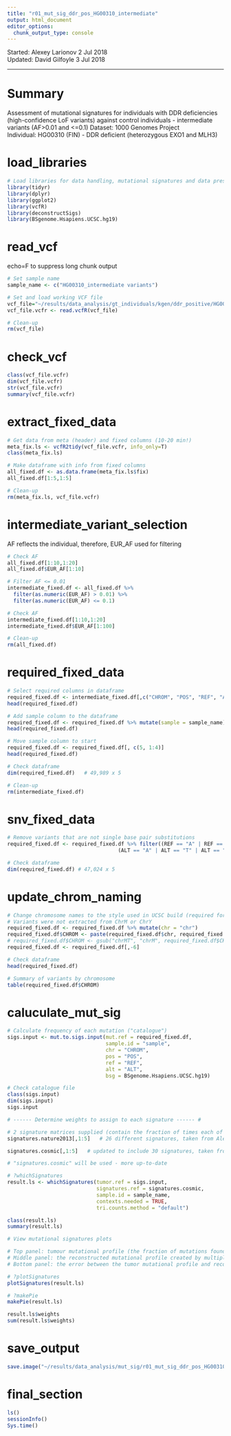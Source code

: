 ```yaml
---
title: "r01_mut_sig_ddr_pos_HG00310_intermediate"
output: html_document
editor_options: 
  chunk_output_type: console
---
```


Started: Alexey Larionov 2 Jul 2018  
Updated: David Gilfoyle 3 Jul 2018

---

# Summary

Assessment of mutational signatures for individuals with DDR deficiencies  
(high-confidence LoF variants) against control individuals - intermediate variants (AF>0.01 and <=0.1)
Dataset: 1000 Genomes Project  
Individual: HG00310 (FIN) - DDR deficient (heterozygous EXO1 and MLH3)

# load_libraries

```r

# Load libraries for data handling, mutational signatures and data presentation
library(tidyr)
library(dplyr)
library(ggplot2)
library(vcfR)
library(deconstructSigs)
library(BSgenome.Hsapiens.UCSC.hg19)

```

# read_vcf

echo=F to suppress long chunk output

```r

# Set sample name
sample_name <- c("HG00310_intermediate variants")

# Set and load working VCF file
vcf_file="~/results/data_analysis/gt_individuals/kgen/ddr_positive/HG00310/s01_HG00310_ddr_positive_kgen_merged_raw.vcf.gz"
vcf_file.vcfr <- read.vcfR(vcf_file)

# Clean-up
rm(vcf_file)

```

# check_vcf

```r

class(vcf_file.vcfr)
dim(vcf_file.vcfr)
str(vcf_file.vcfr)
summary(vcf_file.vcfr)

```

# extract_fixed_data

```r

# Get data from meta (header) and fixed columns (10-20 min!)
meta_fix.ls <- vcfR2tidy(vcf_file.vcfr, info_only=T)
class(meta_fix.ls)

# Make dataframe with info from fixed columns
all_fixed.df <- as.data.frame(meta_fix.ls$fix)
all_fixed.df[1:5,1:5]

# Clean-up
rm(meta_fix.ls, vcf_file.vcfr)

```

# intermediate_variant_selection

AF reflects the individual, therefore, EUR_AF used for filtering 

```r

# Check AF
all_fixed.df[1:10,1:20]
all_fixed.df$EUR_AF[1:10]

# Filter AF <= 0.01
intermediate_fixed.df <- all_fixed.df %>% 
  filter(as.numeric(EUR_AF) > 0.01) %>%
  filter(as.numeric(EUR_AF) <= 0.1)

# Check AF
intermediate_fixed.df[1:10,1:20]
intermediate_fixed.df$EUR_AF[1:100]

# Clean-up
rm(all_fixed.df)

```

# required_fixed_data

```r

# Select required columns in dataframe
required_fixed.df <- intermediate_fixed.df[,c("CHROM", "POS", "REF", "ALT")]
head(required_fixed.df)

# Add sample column to the dataframe
required_fixed.df <- required_fixed.df %>% mutate(sample = sample_name)
head(required_fixed.df)

# Move sample column to start
required_fixed.df <- required_fixed.df[, c(5, 1:4)]
head(required_fixed.df)

# Check dataframe
dim(required_fixed.df)   # 49,989 x 5

# Clean-up
rm(intermediate_fixed.df)

```

# snv_fixed_data

```r

# Remove variants that are not single base pair substitutions
required_fixed.df <- required_fixed.df %>% filter((REF == "A" | REF == "T" | REF == "G" | REF == "C") &
                                    (ALT == "A" | ALT == "T" | ALT == "G" | ALT == "C"))

# Check dataframe
dim(required_fixed.df) # 47,024 x 5

```

# update_chrom_naming

```r

# Change chromosome names to the style used in UCSC build (required for deconstructSigs package)
# Variants were not extracted from ChrM or ChrY
required_fixed.df <- required_fixed.df %>% mutate(chr = "chr")
required_fixed.df$CHROM <- paste(required_fixed.df$chr, required_fixed.df$CHROM, sep = "")
# required_fixed.df$CHROM <- gsub("chrMT", "chrM", required_fixed.df$CHROM)
required_fixed.df <- required_fixed.df[,-6]

# Check dataframe
head(required_fixed.df)

# Summary of variants by chromosome
table(required_fixed.df$CHROM)

```

# caluculate_mut_sig

```r

# Calculate frequency of each mutation ("catalogue")
sigs.input <- mut.to.sigs.input(mut.ref = required_fixed.df,
                                sample.id = "sample",
                                chr = "CHROM",
                                pos = "POS",
                                ref = "REF",
                                alt = "ALT",
                                bsg = BSgenome.Hsapiens.UCSC.hg19)

# Check catalogue file
class(sigs.input)
dim(sigs.input)
sigs.input

# ------ Determine weights to assign to each signature ------ #

# 2 signature matrices supplied (contain the fraction of times each of the 96 mutations is seen in the different signatures)
signatures.nature2013[,1:5]   # 26 different signatures, taken from Alexandrov et al. (2013) Nature 500:415-21

signatures.cosmic[,1:5]   # updated to include 30 signatures, taken from COSMIC (see https://cancer.sanger.ac.uk/cosmic/signatures)

# "signatures.cosmic" will be used - more up-to-date

# ?whichSignatures
result.ls <- whichSignatures(tumor.ref = sigs.input,
                             signatures.ref = signatures.cosmic,
                             sample.id = sample_name,
                             contexts.needed = TRUE,
                             tri.counts.method = "default")

class(result.ls)
summary(result.ls)

# View mutational signatures plots

# Top panel: tumour mutational profile (the fraction of mutations found in each trinucleotide context)
# Middle panel: the reconstructed mutational profile created by multiplying the calculated weights by the signatures
# Bottom panel: the error between the tumor mutational profile and reconstructed mutational profile, with SSE annotated

# ?plotSignatures
plotSignatures(result.ls)

# ?makePie
makePie(result.ls)

result.ls$weights
sum(result.ls$weights)

```

# save_output

```r

save.image("~/results/data_analysis/mut_sig/r01_mut_sig_ddr_pos_HG00310_intermediate.Rdata")

```

# final_section

```r

ls()
sessionInfo()
Sys.time()

```

